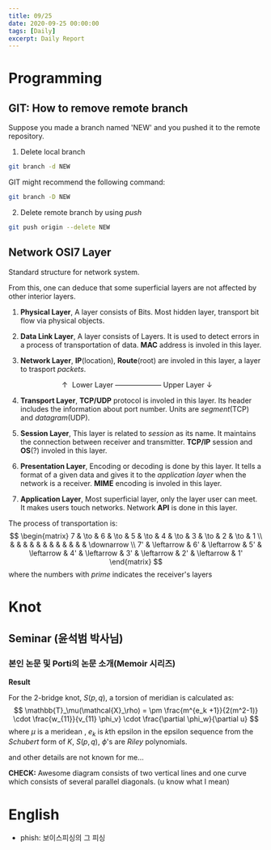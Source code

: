 ```yaml
---
title: 09/25
date: 2020-09-25 00:00:00
tags: [Daily]
excerpt: Daily Report
---
```


# Programming

## GIT: How to remove remote branch

Suppose you made a branch named 'NEW' and you pushed it to the remote repository.

1. Delete local branch
```bash
git branch -d NEW
```

GIT might recommend the following command:

```bash
git branch -D NEW
```

2. Delete remote branch by using _push_
```bash
git push origin --delete NEW
```

## Network OSI7 Layer

Standard structure for network system.

From this, one can deduce that some superficial layers are not affected by other interior layers.

1. __Physical Layer__,
A layer consists of Bits. Most hidden layer, transport bit flow via physical objects.

2. __Data Link Layer__,
A layer consists of Layers. It is used to detect errors in a process of transportation of data. __MAC__ address is involed in this layer.

3. __Network Layer__,
__IP__(location), __Route__(root) are involed in this layer, a layer to trasport _packets_.

$$
\uparrow \text{ Lower Layer -------------------- Upper Layer } \downarrow
$$

4. __Transport Layer__,
__TCP/UDP__ protocol is involed in this layer. Its header includes the information about port number. Units are _segment_(TCP) and _datagram_(UDP).

5. __Session Layer__,
This layer is related to _session_ as its name. It maintains the connection between receiver and transmitter. __TCP/IP__ session and __OS__(?) involed in this layer.  

6. __Presentation Layer__,
Encoding or decoding is done by this layer. It tells a format of a given data and gives it to the _application layer_ when the network is a receiver. __MIME__ encoding is involed in this layer. 

7. __Application Layer__,
Most superficial layer, only the layer user can meet. It makes users touch networks. Network __API__ is done in this layer.



The process of transportation is:
$$
\begin{matrix}
7 & \to & 6 & \to & 5 & \to & 4 & \to & 3 & \to & 2 & \to & 1 \\
& & & & & & & & & & & & \downarrow \\
7' & \leftarrow & 6' & \leftarrow & 5' & \leftarrow & 4' & \leftarrow & 3' & \leftarrow & 2' & \leftarrow & 1'
\end{matrix}
$$
where the numbers with _prime_ indicates the receiver's layers
# Knot

## Seminar (윤석범 박사님)

### 본인 논문 및 Porti의 논문 소개(Memoir 시리즈)

__Result__

For the $2$-bridge knot, $S(p, q)$, a torsion of meridian is calculated as:
$$
\mathbb{T}_\mu(\mathcal{X}_\rho) = \pm \frac{m^{e_k +1}}{2(m^2-1)} \cdot \frac{w_{11}}{v_{11} \phi_v} \cdot \frac{\partial \phi_w}{\partial u}
$$
where $\mu$ is a meridean , $e_k$ is $k$th epsilon in the epsilon sequence from the _Schubert_ form of $K$, $S(p,q)$, $\phi$'s are _Riley_ polynomials.

and other details are not known for me...

__CHECK:__ Awesome diagram consists of two vertical lines and one curve which consists of several parallel diagonals. (u know what I mean)

# English

* phish: 보이스피싱의 그 피싱